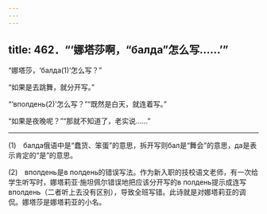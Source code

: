 ```yaml
---
---
---
```

title: 462．“‘娜塔莎啊，“балда”怎么写……’”
---




“娜塔莎，‘балда(1)’怎么写？”

“如果是去跳舞，就分开写。”

“‘вполдень(2)’怎么写？”“既然是白天，就连着写。”

“如果是夜晚呢？”“那就不知道了，老实说……”



* * *



(1)　балда俄语中是“蠢货、笨蛋”的意思，拆开写则бал是“舞会”的意思，да是表示肯定的“是”的意思。

(2)　вполдень是в полдень的错误写法。作为新入职的技校语文老师，有一次给学生听写时，娜塔莉亚·施坦佩尔错误地把应该分开写的в полдень提示成连写вполдень（二者听上去没有区别），导致全班写错。此诗就是对娜塔莉亚的调侃。娜塔莎是娜塔莉亚的小名。